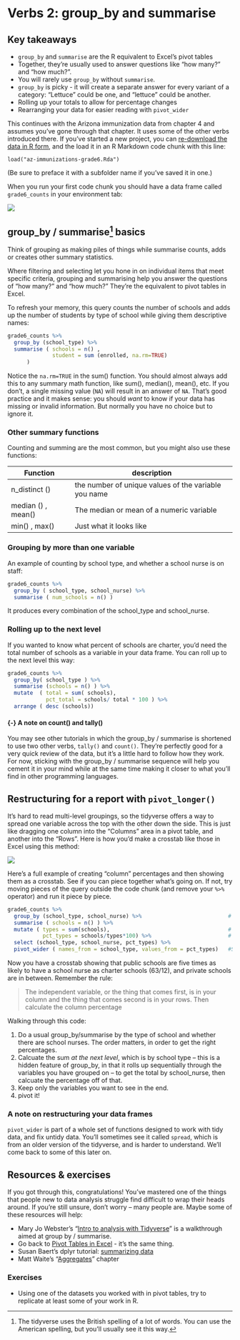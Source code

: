 # Verbs 2: group_by and summarise


## Key takeaways

* `group_by` and `summarise` are the R equivalent to Excel's pivot tables
*  Together, they're usually used to answer questions like "how many?" and "how much?". 
*  You will rarely use `group_by` without `summarise`. 
* `group_by` is picky - it will create a separate answer for every variant of a category: "Lettuce" could be one, and "lettuce" could be another. 
*  Rolling up your totals to allow for percentage changes
*  Rearranging your data for easier reading with `pivot_wider` 


This continues with the Arizona immunization data from chapter 4 and assumes you've gone through that chapter. It uses some of the other verbs introduced there.  If you've started a new project, you can [re-download the data in R form](https://github.com/cronkitedata/rstudyguide/blob/master/data/az-immunizations-grade6.Rda?raw=true), and the load it in an R Markdown code chunk with this line:

    load("az-immunizations-grade6.Rda")
    
(Be sure to preface it with a subfolder name if you've saved it in one.)

When you run your first code chunk you should have a data frame called `grade6_counts` in your environment tab: 

![](images/33-loadfile.png)

## group_by / summarise^[The tidyverse uses the British spelling of a lot of words. You can use the American spelling, but you'll usually see it this way.] basics

Think of grouping as making piles of things while summarise counts, adds or creates other summary statistics.  

Where filtering and selecting let you hone in on individual items that meet specific criteria, grouping and summarising help you answer the questions of "how many?" and "how much?" They're the equivalent to pivot tables in Excel. 

To refresh your memory, this query counts the number of schools and adds up the number of students by type of school while giving them descriptive names: 

```r

grade6_counts %>%
  group_by (school_type) %>%
  summarise ( schools = n() ,
              student = sum (enrolled, na.rm=TRUE)
      )
```

Notice the `na.rm=TRUE` in the sum() function. You should almost always add this to any summary math function, like sum(), median(), mean(), etc. If you don't, a single missing value (`NA`) will result in an answer of `NA`. That's good practice and it makes sense: you should *want* to know if your data has missing or invalid information. But normally you have no choice but to ignore it.

### Other summary functions

Counting and summing are the most common, but you might also use these functions: 

Function | description
--- | --- 
n_distinct () | the number of unique values of the variable you name
median () , mean() | The median or mean of a numeric variable
min() , max()   | Just what it looks like

### Grouping by more than one variable

An example of counting by school type, and whether a school nurse is on staff: 

```r
grade6_counts %>%
  group_by ( school_type, school_nurse) %>% 
  summarise ( num_schools = n() ) 

```

It produces every combination of the school_type and school_nurse.

### Rolling up to the next level

If you wanted to know what percent of schools are charter, you'd need the total number of schools as a variable in your data frame. You can roll up to the next level this way: 

```r
grade6_counts %>% 
  group_by( school_type ) %>% 
  summarise (schools = n() ) %>% 
  mutate  ( total = sum( schools),
            pct_total = schools/ total * 100 ) %>%
  arrange ( desc (schools))

```

#### {-} A note on count() and tally()

You may see other tutorials in which the group_by / summarise is shortened to use two other verbs, `tally()` and `count()`. They're perfectly good for a very quick review of the data, but it's a little hard to follow how they work. For now, sticking with the group_by / summarise sequence will help you cement it in your mind while at the same time making it closer to what you'll find in other programming languages. 


## Restructuring for a report with `pivot_longer()`

It's hard to read multi-level groupings, so the tidyverse offers a way to spread one variable across the top with the other down the side. This is just like dragging one column into the "Columns" area in a pivot table, and another into the "Rows".  Here is how you'd make a crosstab like those in Excel using this method: 

![](images/33-pivot-wider.png)

Here's a full example of creating "column" percentages and then showing them as a crosstab. See if you can piece together what's going on. If not, try moving pieces of the query outside the code chunk (and remove your ` %>%` operator) and run it piece by piece.  


```r

grade6_counts %>%
  group_by (school_type, school_nurse) %>%                           # See 1
  summarise ( schools = n() ) %>%
  mutate ( types = sum(schools),                                     # See 2
           pct_types = schools/types*100) %>%                        # See 3 
  select (school_type, school_nurse, pct_types) %>%
  pivot_wider ( names_from = school_type, values_from = pct_types)   #See 4

```

Now you have a crosstab showing that public schools are five times as likely to have a school nurse as charter schools (63/12), and private schools are in between.  Remember the rule:

> The independent variable, or the thing that comes first, is in your column and the thing that comes
second is in your rows. Then calculate the column percentage


Walking through this code: 

1. Do a usual group_by/summarise by the type of school and whether there are school nurses. The order matters, in order to get the right percentages. 
2. Calcuate the sum *at the next level*, which is by school type -- this is a hidden feature of group_by, in that it rolls up sequentially through the variables you have grouped on -- to get the total by school_nurse, then calcuate the percentage off of that.
3. Keep only the variables you want to see in the end. 
4. pivot it! 

### A note on restructuring your data frames

`pivot_wider` is part of a whole set of functions designed to work with tidy data, and fix untidy data. You'll sometimes see it called `spread`, which is from an older version of the tidyverse, and is harder to understand. We'll come back to some of this later on. 




## Resources & exercises


If you got through this, congratulations! You've mastered one of the things that people new to data analysis struggle find difficult to wrap their heads around. If you're still unsure, don't worry -- many people are. Maybe some of these resources will help:

* Mary Jo Webster's "[Intro to analysis with Tidyverse](https://mjwebster.github.io/DataJ/R/IntroAnalysisWithR.html)" is a walkthrough aimed at group by / summarise.
* Go back to [Pivot Tables in Excel](https://cronkitedata.github.io/cronkite-docs/excel/practice/12-excel-baseball) - it's the same thing. 
* Susan Baert's dplyr tutorial: [summarizing data](https://suzan.rbind.io/2018/04/dplyr-tutorial-4/)
* Matt Waite's "[Aggregates](http://mattwaite.github.io/sports/aggregates.html)" chapter

### Exercises

* Using one of the datasets you worked with in pivot tables, try to replicate at least some of your work in R. 


